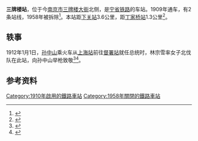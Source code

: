 {{Infobox station|车站名称=三牌楼站|车站位置=[[江苏省|江苏省]][[南京市|南京市]]|wikidata=yes|线路=[[宁省铁路|宁省铁路]]|归属 =[[上海铁路局|上海铁路局]]|operator=[[上海铁路局|上海铁路局]]}}
'''三牌楼站'''，位于今[[南京市|南京市]][[三牌楼大街|三牌楼大街]]北侧，是[[宁省铁路|宁省铁路]]的车站。1909年通车，有2条站线，1958年被拆除<ref name=njjtz>{{Cite book|title=南京交通志|url=https://books.google.com/books/about/%E5%8D%97%E4%BA%AC%E4%BA%A4%E9%80%9A%E5%BF%97.html?id=2W9FAQAACAAJ|publisher=海天出版社|date=1994|language=zh}}</ref>。本站距[[下关站|下关站]]3.6公里，距[[丁家桥站|丁家桥站]]1.3公里<ref>{{Cite book|title=南京公用事业志|url=https://books.google.com/books?hl=zh-CN&id=HdNhAAAAIAAJ&dq=%E5%8D%97%E4%BA%AC%E5%85%AC%E7%94%A8%E4%BA%8B%E4%B8%9A%E5%BF%97|publisher=海天出版社|date=1994|isbn=978-7-80615-111-2|language=zh|access-date=2022-01-04|archive-date=2022-01-04|archive-url=https://web.archive.org/web/20220104060518/https://books.google.com/books?hl=zh-CN&id=HdNhAAAAIAAJ&dq=%E5%8D%97%E4%BA%AC%E5%85%AC%E7%94%A8%E4%BA%8B%E4%B8%9A%E5%BF%97}}</ref>。

==轶事==
1912年1月1日，[[孙中山|孙中山]]乘火车从[[上海北站|上海站]]前往[[督署站|督署站]]就任总统时，林宗雪率女子北伐队在此站，向孙中山举枪致敬<ref>{{Cite book|edition=修订插图本，第1版|title=孙中山传|url=https://www.worldcat.org/oclc/883710839|publisher=浙江大学出版社|date=2011|location=黄州市|isbn=9787308091534|oclc=883710839|author=李凡}}</ref><ref>{{Cite book|title=孙中山生平事业追忆录|url=https://books.google.com/books?id=Sl-wAAAAIAAJ|publisher=人民出版社|date=1986|language=zh}}</ref>。

==参考资料==
{{reflist}}
{{宁省铁路}}

[[Category:1910年啟用的鐵路車站|Category:1910年啟用的鐵路車站]]
[[Category:1958年關閉的鐵路車站|Category:1958年關閉的鐵路車站]]